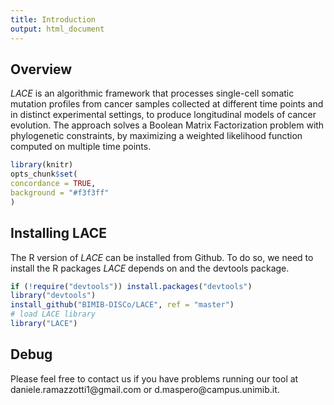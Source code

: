 ```yaml
---
title: Introduction
output: html_document
---
```


## Overview

*LACE* is an algorithmic framework that processes single-cell somatic mutation profiles from cancer samples collected at different 
time points and in distinct experimental settings, to produce longitudinal models of cancer evolution. The approach solves a Boolean Matrix 
Factorization problem with phylogenetic constraints, by maximizing a weighted likelihood function computed on multiple time points. 

```r
library(knitr)
opts_chunk$set(
concordance = TRUE,
background = "#f3f3ff"
)
```

## Installing LACE

The R version of *LACE* can be installed from Github. To do so, we need to install the R packages *LACE* depends on and the devtools package. 


```r
if (!require("devtools")) install.packages("devtools")
library("devtools")
install_github("BIMIB-DISCo/LACE", ref = "master")
# load LACE library
library("LACE")
```

## Debug

Please feel free to contact us if you have problems running our tool at daniele.ramazzotti1@gmail.com or d.maspero@campus.unimib.it. 
